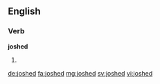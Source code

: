 ==English==

===Verb===
'''joshed'''

# {{past of|josh}}

[[de:joshed]]
[[fa:joshed]]
[[mg:joshed]]
[[sv:joshed]]
[[vi:joshed]]
